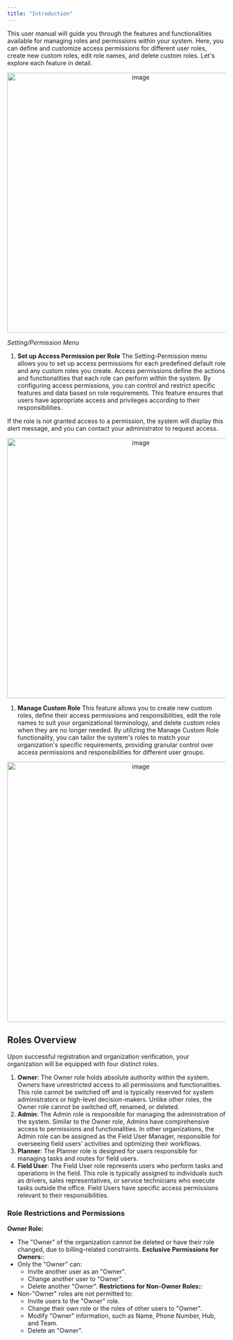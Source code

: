 ```yaml
---
title: "Introduction"
---
```



This user manual will guide you through the features and functionalities available for managing roles and permissions within your system. Here, you can define and customize access permissions for different user roles, create new custom roles, edit role names, and delete custom roles. Let's explore each feature in detail.

<div align="center">
  <img src="https://t3837933.p.clickup-attachments.com/t3837933/e8f9d139-3630-461d-9aea-66d6c2ff3215/image.png" alt="image" width="600" />
</div>

<p><em>Setting/Permission Menu</em></p>

1. **Set up Access Permission per Role** The Setting-Permission menu allows you to set up access permissions for each predefined default role and any custom roles you create. Access permissions define the actions and functionalities that each role can perform within the system. By configuring access permissions, you can control and restrict specific features and data based on role requirements. This feature ensures that users have appropriate access and privileges according to their responsibilities.

If the role is not granted access to a permission, the system will display this alert message, and you can contact your administrator to request access.

<div align="center">
  <img src="https://t3837933.p.clickup-attachments.com/t3837933/363053a8-853d-46aa-9f80-10228303ac66/image.png" alt="image" width="600" />
</div>

1. **Manage Custom Role** This feature allows you to create new custom roles, define their access permissions and responsibilities, edit the role names to suit your organizational terminology, and delete custom roles when they are no longer needed. By utilizing the Manage Custom Role functionality, you can tailor the system's roles to match your organization's specific requirements, providing granular control over access permissions and responsibilities for different user groups.

<div align="center">
  <img src="https://t3837933.p.clickup-attachments.com/t3837933/44626b63-4326-4cfb-8a2b-5b2a03909d9d/image.png" alt="image" width="600" />
</div>

## Roles Overview

Upon successful registration and organization verification, your organization will be equipped with four distinct roles.

1. **Owner**: The Owner role holds absolute authority within the system. Owners have unrestricted access to all permissions and functionalities. This role cannot be switched off and is typically reserved for system administrators or high-level decision-makers. Unlike other roles, the Owner role cannot be switched off, renamed, or deleted.
2. **Admin**: The Admin role is responsible for managing the administration of the system. Similar to the Owner role, Admins have comprehensive access to permissions and functionalities. In other organizations, the Admin role can be assigned as the Field User Manager, responsible for overseeing field users' activities and optimizing their workflows.
3. **Planner**: The Planner role is designed for users responsible for managing tasks and routes for field users.
4. **Field User**: The Field User role represents users who perform tasks and operations in the field. This role is typically assigned to individuals such as drivers, sales representatives, or service technicians who execute tasks outside the office. Field Users have specific access permissions relevant to their responsibilities.

### Role Restrictions and Permissions

**Owner Role:**

- The "Owner" of the organization cannot be deleted or have their role changed, due to billing-related constraints. **Exclusive Permissions for Owners:**:
- Only the "Owner" can:
  - Invite another user as an "Owner".
  - Change another user to "Owner".
  - Delete another "Owner". **Restrictions for Non-Owner Roles:**:
- Non-"Owner" roles are not permitted to:
  - Invite users to the "Owner" role.
  - Change their own role or the roles of other users to "Owner".
  - Modify "Owner" information, such as Name, Phone Number, Hub, and Team.
  - Delete an "Owner".